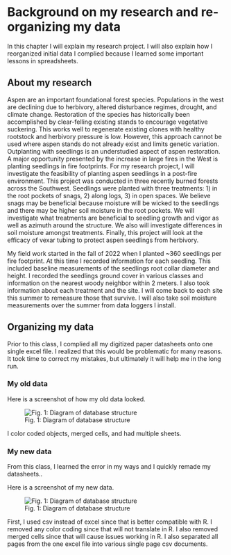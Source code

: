 # Background on my research and re-organizing my data

In this chapter I will explain my research project. I will also explain how I 
reorganized initial data I complied because I learned some important lessons in
spreadsheets. 

## About my research

Aspen are an important foundational forest species. Populations in the west are 
declining due to herbivory, altered disturbance regimes, drought, and climate 
change. Restoration of the species has historically been accomplished by 
clear-felling existing stands to encourage vegetative suckering. This works well 
to regenerate existing clones with healthy rootstock and herbivory pressure is 
low. However, this approach cannot be used where aspen stands do not already 
exist and limits genetic variation. Outplanting with seedlings is an 
understudied aspect of aspen restoration. A major opportunity presented by the 
increase in large fires in the West is planting seedlings in fire footprints. 
For my research project, I will investigate the feasibility of planting aspen 
seedlings in a post-fire environment. This project was conducted in three 
recently burned forests across the Southwest. Seedlings were planted with 
three treatments: 1) in the root pockets of snags, 2) along logs, 3) in open 
spaces. We believe snags may be beneficial because moisture will be wicked to 
the seedlings and there may be higher soil moisture in the root pockets. We will 
investigate what treatments are beneficial to seedling growth and vigor as well 
as azimuth around the structure. We also will investigate differences in soil 
moisture amongst treatments. Finally, this project will look at the efficacy of 
vexar tubing to protect aspen seedlings from herbivory. 

My field work started in the fall of 2022 when I planted ~360 seedlings per 
fire footprint. At this time I recorded information for each 
seedling. This included baseline measurements of the seedlings root collar
diameter and height. I recorded the seedlings ground cover in various classes 
and information on the nearest woody neighbor within 2 meters. I also took 
information about each treatment and the site. I will come back to each site 
this summer to remeasure those that survive. I will also take soil moisture 
measurements over the summer from data loggers I install. 

## Organizing my data 

Prior to this class, I complied all my digitized paper datasheets onto one 
single excel file. I realized that this would be problematic for many reasons.
It took time to correct my mistakes, but ultimately it will help me in the long 
run. 

### My old data 

Here is a screenshot of how my old data looked. 

![Fig. 1: Diagram of database structure](old_data.png)

I color coded objects, merged cells, and had multiple sheets. 

### My new data 

From this class, I learned the error in my ways and I quickly remade my 
datasheets.. 

Here is a screenshot of my new data. 

![Fig. 1: Diagram of database structure](new_data.png)


First, I used csv instead of excel since that is better compatible with R. 
I removed any color coding since that will not translate in R. I also removed
merged cells since that will cause issues working in R. I also separated all 
pages from the one excel file into various single page csv documents. 
